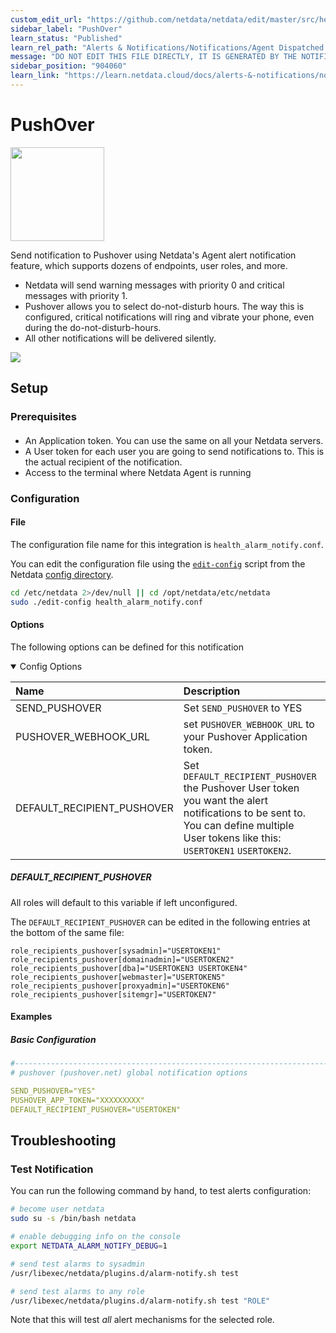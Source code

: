 ```yaml
---
custom_edit_url: "https://github.com/netdata/netdata/edit/master/src/health/notifications/pushover/metadata.yaml"
sidebar_label: "PushOver"
learn_status: "Published"
learn_rel_path: "Alerts & Notifications/Notifications/Agent Dispatched Notifications"
message: "DO NOT EDIT THIS FILE DIRECTLY, IT IS GENERATED BY THE NOTIFICATION'S metadata.yaml FILE"
sidebar_position: "904060"
learn_link: "https://learn.netdata.cloud/docs/alerts-&-notifications/notifications/agent-dispatched-notifications/pushover"
---
```



# PushOver


<img src="https://netdata.cloud/img/pushover.png" width="150"/>


Send notification to Pushover using Netdata's Agent alert notification feature, which supports dozens of endpoints, user roles, and more.
- Netdata will send warning messages with priority 0 and critical messages with priority 1.
- Pushover allows you to select do-not-disturb hours. The way this is configured, critical notifications will ring and vibrate your phone, even during the do-not-disturb-hours.
- All other notifications will be delivered silently.



<img src="https://img.shields.io/badge/maintained%20by-Netdata-%2300ab44" />

## Setup

### Prerequisites

#### 

- An Application token. You can use the same on all your Netdata servers.
- A User token for each user you are going to send notifications to. This is the actual recipient of the notification.
- Access to the terminal where Netdata Agent is running



### Configuration

#### File

The configuration file name for this integration is `health_alarm_notify.conf`.


You can edit the configuration file using the [`edit-config`](/docs/netdata-agent/configuration#edit-a-configuration-file-using-edit-config) script from the
Netdata [config directory](/docs/netdata-agent/configuration#the-netdata-config-directory).

```bash
cd /etc/netdata 2>/dev/null || cd /opt/netdata/etc/netdata
sudo ./edit-config health_alarm_notify.conf
```
#### Options

The following options can be defined for this notification

<details open><summary>Config Options</summary>

| Name | Description | Default | Required |
|:----|:-----------|:-------|:--------:|
| SEND_PUSHOVER | Set `SEND_PUSHOVER` to YES | YES | yes |
| PUSHOVER_WEBHOOK_URL | set `PUSHOVER_WEBHOOK_URL` to your Pushover Application token. |  | yes |
| DEFAULT_RECIPIENT_PUSHOVER | Set `DEFAULT_RECIPIENT_PUSHOVER` the Pushover User token you want the alert notifications to be sent to. You can define multiple User tokens like this: `USERTOKEN1` `USERTOKEN2`. |  | yes |

##### DEFAULT_RECIPIENT_PUSHOVER

All roles will default to this variable if left unconfigured.

The `DEFAULT_RECIPIENT_PUSHOVER` can be edited in the following entries at the bottom of the same file:
```text
role_recipients_pushover[sysadmin]="USERTOKEN1"
role_recipients_pushover[domainadmin]="USERTOKEN2"
role_recipients_pushover[dba]="USERTOKEN3 USERTOKEN4"
role_recipients_pushover[webmaster]="USERTOKEN5"
role_recipients_pushover[proxyadmin]="USERTOKEN6"
role_recipients_pushover[sitemgr]="USERTOKEN7"
```


</details>

#### Examples

##### Basic Configuration



```yaml
#------------------------------------------------------------------------------
# pushover (pushover.net) global notification options

SEND_PUSHOVER="YES"
PUSHOVER_APP_TOKEN="XXXXXXXXX"
DEFAULT_RECIPIENT_PUSHOVER="USERTOKEN"

```


## Troubleshooting

### Test Notification

You can run the following command by hand, to test alerts configuration:

```bash
# become user netdata
sudo su -s /bin/bash netdata

# enable debugging info on the console
export NETDATA_ALARM_NOTIFY_DEBUG=1

# send test alarms to sysadmin
/usr/libexec/netdata/plugins.d/alarm-notify.sh test

# send test alarms to any role
/usr/libexec/netdata/plugins.d/alarm-notify.sh test "ROLE"
```

Note that this will test _all_ alert mechanisms for the selected role.


